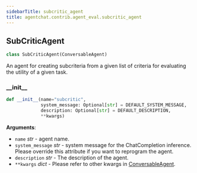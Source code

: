 ```yaml
---
sidebarTitle: subcritic_agent
title: agentchat.contrib.agent_eval.subcritic_agent
---
```


## SubCriticAgent

```python
class SubCriticAgent(ConversableAgent)
```

An agent for creating subcriteria from a given list of criteria for evaluating the utility of a given task.

### \_\_init\_\_

```python
def __init__(name="subcritic",
             system_message: Optional[str] = DEFAULT_SYSTEM_MESSAGE,
             description: Optional[str] = DEFAULT_DESCRIPTION,
             **kwargs)
```

**Arguments**:

- `name` _str_ - agent name.
- `system_message` _str_ - system message for the ChatCompletion inference.
  Please override this attribute if you want to reprogram the agent.
- `description` _str_ - The description of the agent.
- `**kwargs` _dict_ - Please refer to other kwargs in
  [ConversableAgent](../../conversable_agent#init).

